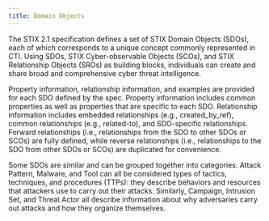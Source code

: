 ```yaml
---
title: Domain Objects
---
```


The STIX 2.1 specification defines a set of STIX Domain Objects (SDOs), each of which corresponds to a unique concept commonly represented in CTI. Using SDOs, STIX Cyber-observable Objects (SCOs), and STIX Relationship Objects (SROs) as building blocks, individuals can create and share broad and comprehensive cyber threat intelligence.

Property information, relationship information, and examples are provided for each SDO defined by the spec. Property information includes common properties as well as properties that are specific to each SDO. Relationship information includes embedded relationships (e.g., created_by_ref), common relationships (e.g., related-to), and SDO-specific relationships. Forward relationships (i.e., relationships from the SDO to other SDOs or SCOs) are fully defined, while reverse relationships (i.e., relationships to the SDO from other SDOs or SCOs) are duplicated for convenience.

Some SDOs are similar and can be grouped together into categories. Attack Pattern, Malware, and Tool can all be considered types of tactics, techniques, and procedures (TTPs): they describe behaviors and resources that attackers use to carry out their attacks. Similarly, Campaign, Intrusion Set, and Threat Actor all describe information about why adversaries carry out attacks and how they organize themselves.
